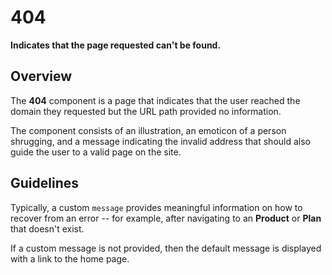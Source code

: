 
<Meta title="Pages/404/Docs" />

# 404

**Indicates that the page requested can't be found.**

## Overview

The **404** component is a page that indicates that the user reached the domain
they requested but the URL path provided no information.

The component consists of an illustration, an emoticon of a person shrugging,
and a message indicating the invalid address that should also guide the user to
a valid page on the site.

## Guidelines

Typically, a custom `message` provides meaningful information on how to recover
from an error -- for example, after navigating to an **Product** or **Plan** that
doesn't exist.

<Canvas>
  <Story id="pages-404-examples--custom-404" />
</Canvas>

If a custom message is not provided, then the default message is displayed with
a link to the home page.

<Canvas>
  <Story id="pages-404-examples--default-404" />
</Canvas>
